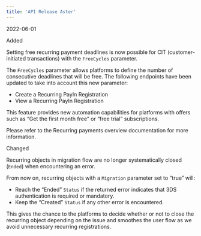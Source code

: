 ```yaml
---  
title: 'API Release Aster'  
---  
```

<span class="date">2022-06-01</span>  
  
  
<div class="pill pill-green">Added</div>  
  

Setting free recurring payment deadlines is now possible for CIT (customer-initiated transactions) with the `FreeCycles` parameter.  

The `FreeCycles` parameter allows platforms to define the number of consecutive deadlines that will be free. The following endpoints have been updated to take into account this new parameter:  
- Create a Recurring PayIn Registration  
- View a Recurring PayIn Registration  

This feature provides new automation capabilities for platforms with offers such as “Get the first month free” or “free trial” subscriptions.  

Please refer to the Recurring payments overview documentation for more information.  
<div class="pill pill-purple">Changed</div>  
  

Recurring objects in migration flow are no longer systematically closed (`Ended`) when encountering an error.  

From now on, recurring objects with a `Migration` parameter set to “true” will:  
- Reach the “Ended” `Status` if the returned error indicates that 3DS authentication is required or mandatory.  
- Keep the “Created” `Status` if any other error is encountered.  

This gives the chance to the platforms to decide whether or not to close the recurring object depending on the issue and smoothes the user flow as we avoid unnecessary recurring registrations.
